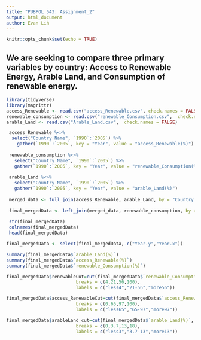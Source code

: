 ```yaml
---
title: "PUBPOL 543: Assignment_2"
output: html_document
author: Evan Lih
---
```


```r
knitr::opts_chunk$set(echo = TRUE)
```

## We are seeking to compare three primary variables by country: Access to Renewable Energy, Arable Land, and Consumption of renewable energy. 

```r

library(tidyverse)
library(magrittr)
access_Renewable <- read.csv("access_Renewable.csv", check.names = FALSE)
renewable_consumption <- read.csv("renewable_Consumption.csv",  check.names = FALSE)
arable_Land <- read.csv("Arable_Land.csv",  check.names = FALSE)

 access_Renewable %<>%
  select("Country Name", `1990`:`2005`) %>%
    gather(`1990`:`2005`, key = "Year", value = "access_Renewable(%)")
 
 renewable_consumption %<>%
   select("Country Name", `1990`:`2005`) %>%
   gather(`1990`:`2005`, key = "Year", value = "renewable_Consumption(%)")
 
 arable_Land %<>%
   select("Country Name", `1990`:`2005`) %>%
   gather(`1990`:`2005`, key = "Year", value = "arable_Land(%)")
 
 merged_data <- full_join(access_Renewable, arable_Land, by = "Country Name")
 
 final_mergedData <- left_join(merged_data, renewable_consumption, by = "Country Name")
 
 str(final_mergedData)
 colnames(final_mergedData)
 head(final_mergedData)
```

```r
final_mergedData <- select(final_mergedData,-c("Year.y","Year.x"))

summary(final_mergedData$`arable_Land(%)`)
summary(final_mergedData$`access_Renewable(%)`)
summary(final_mergedData$`renewable_Consumption(%)`)

final_mergedData$renewableCut=cut(final_mergedData$`renewable_Consumption(%)`,
                          breaks = c(4,21,56,100),
                          labels = c("less4","21-56","more56"))

final_mergedData$access_RenewableCut=cut(final_mergedData$`access_Renewable(%)`,
                          breaks = c(0,65,97,100),
                          labels = c("less65","65-97","more97"))

final_mergedData$arableLand_cut=cut(final_mergedData$`arable_Land(%)`,
                          breaks = c(0,3.7,13,18),
                          labels = c("less3","3.7-13","more13"))


```

